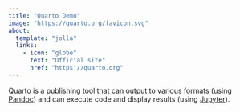 ```yaml
---
title: "Quarto Demo"
image: "https://quarto.org/favicon.svg"
about:
  template: "jolla"
  links:
    - icon: "globe"
      text: "Official site"
      href: "https://quarto.org"
---
```


Quarto is a publishing tool that can output to various formats (using
[Pandoc](https://pandoc.org)) and can execute code and display results (using
[Jupyter](https://jupyter.org/)).
